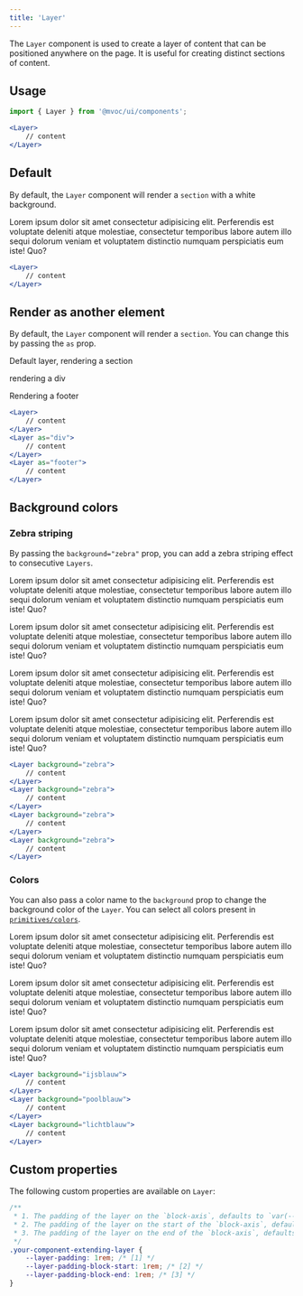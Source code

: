```yaml
---
title: 'Layer'
---
```



The `Layer` component is used to create a layer of content that can be positioned anywhere on the page. It is useful for creating distinct sections of content.

## Usage

```jsx
import { Layer } from '@mvoc/ui/components';

<Layer>
	// content
</Layer>
```

## Default

By default, the `Layer` component will render a `section` with a white background.

<div class="not-content">
	<Layer>
		<p>Lorem ipsum dolor sit amet consectetur adipisicing elit. Perferendis est voluptate deleniti atque molestiae, consectetur temporibus labore autem illo sequi dolorum veniam et voluptatem distinctio numquam perspiciatis eum iste! Quo?</p>
	</Layer>
</div>

```jsx
<Layer>
	// content
</Layer>
```

## Render as another element

By default, the `Layer` component will render a `section`. You can change this by passing the `as` prop.

<div class="not-content">
	<Layer>
		<p>Default layer, rendering a section</p>
	</Layer>
	<Layer as="div">
		<p>rendering a div</p>
	</Layer>
	<Layer as="footer">
		<p>Rendering a footer</p>
	</Layer>
</div>

```jsx
<Layer>
	// content
</Layer>
<Layer as="div">
	// content
</Layer>
<Layer as="footer">
	// content
</Layer>
```

## Background colors

### Zebra striping

By passing the `background="zebra"` prop, you can add a zebra striping effect to consecutive `Layers`.

<div class="not-content">
	<Layer background="zebra">
		<p>Lorem ipsum dolor sit amet consectetur adipisicing elit. Perferendis est voluptate deleniti atque molestiae, consectetur temporibus labore autem illo sequi dolorum veniam et voluptatem distinctio numquam perspiciatis eum iste! Quo?</p>
	</Layer>
	<Layer background="zebra">
		<p>Lorem ipsum dolor sit amet consectetur adipisicing elit. Perferendis est voluptate deleniti atque molestiae, consectetur temporibus labore autem illo sequi dolorum veniam et voluptatem distinctio numquam perspiciatis eum iste! Quo?</p>
	</Layer>
	<Layer background="zebra">
		<p>Lorem ipsum dolor sit amet consectetur adipisicing elit. Perferendis est voluptate deleniti atque molestiae, consectetur temporibus labore autem illo sequi dolorum veniam et voluptatem distinctio numquam perspiciatis eum iste! Quo?</p>
	</Layer>
	<Layer background="zebra">
		<p>Lorem ipsum dolor sit amet consectetur adipisicing elit. Perferendis est voluptate deleniti atque molestiae, consectetur temporibus labore autem illo sequi dolorum veniam et voluptatem distinctio numquam perspiciatis eum iste! Quo?</p>
	</Layer>
</div>

```jsx
<Layer background="zebra">
	// content
</Layer>
<Layer background="zebra">
	// content
</Layer>
<Layer background="zebra">
	// content
</Layer>
<Layer background="zebra">
	// content
</Layer>
```

### Colors

You can also pass a color name to the `background` prop to change the background color of the `Layer`. You can select all colors present in [`primitives/colors`](/primitives/colors).

<div class="not-content">
	<Layer background="ijsblauw">
		<p>Lorem ipsum dolor sit amet consectetur adipisicing elit. Perferendis est voluptate deleniti atque molestiae, consectetur temporibus labore autem illo sequi dolorum veniam et voluptatem distinctio numquam perspiciatis eum iste! Quo?</p>
	</Layer>
	<Layer background="poolblauw">
		<p>Lorem ipsum dolor sit amet consectetur adipisicing elit. Perferendis est voluptate deleniti atque molestiae, consectetur temporibus labore autem illo sequi dolorum veniam et voluptatem distinctio numquam perspiciatis eum iste! Quo?</p>
	</Layer>
	<Layer background="lichtblauw">
		<p>Lorem ipsum dolor sit amet consectetur adipisicing elit. Perferendis est voluptate deleniti atque molestiae, consectetur temporibus labore autem illo sequi dolorum veniam et voluptatem distinctio numquam perspiciatis eum iste! Quo?</p>
	</Layer>
</div>

```jsx
<Layer background="ijsblauw">
	// content
</Layer>
<Layer background="poolblauw">
	// content
</Layer>
<Layer background="lichtblauw">
	// content
</Layer>
```

## Custom properties

The following custom properties are available on `Layer`:

```scss
/**
 * 1. The padding of the layer on the `block-axis`, defaults to `var(--density-layer)`.
 * 2. The padding of the layer on the start of the `block-axis`, defaults to `var(--layer-padding)`.
 * 3. The padding of the layer on the end of the `block-axis`, defaults to `var(--layer-padding)`.
 */
.your-component-extending-layer {
	--layer-padding: 1rem; /* [1] */
	--layer-padding-block-start: 1rem; /* [2] */
	--layer-padding-block-end: 1rem; /* [3] */
}
```
